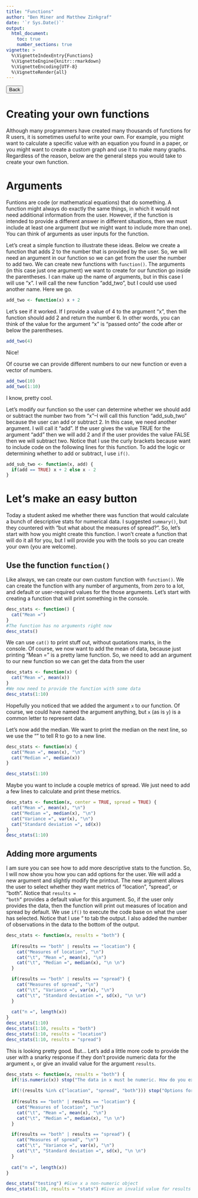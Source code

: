 ```yaml
---
title: "Functions"
author: "Ben Miner and Matthew Zinkgraf"
date: '`r Sys.Date()`'
output:
  html_document:
    toc: true
    number_sections: true
vignette: >
  %\VignetteIndexEntry{Functions}
  %\VignetteEngine{knitr::rmarkdown}
  %\VignetteEncoding{UTF-8}
  %\VignetteRender{all}
---
```


<form>
 <input type="button" value="Back" onclick="history.back()">
</form>

<h1>Creating your own functions</h1>
Although many programmers have created many thousands of functions for R users, it is sometimes useful to write your own.  For example, you might want to calculate a specific value with an equation you found in a paper, or you might want to create a custom graph and use it to make many graphs.  Regardless of the reason, below are the general steps you would take to create your own function.   

# Arguments
Funtions are code (or mathematical equations) that do something.  A function might always do exactly the same things, in which it would not need additional information from the user.  However, if the function is intended to provide a different answer in different situations, then we must include at least one argument (but we might want to include more than one).  You can think of arguments as user inputs for the function.  

Let's creat a simple function to illustrate these ideas.  Below we create a function that adds 2 to the number that is provided by the user.  So, we will need an argument in our function so we can get from the user the number to add two.  We can create new functions with <code>function()</code>.  The arguments (in this case just one argument) we want to create for our function go inside the parentheses.  I can make up the name of arguments, but in this case I will use "x".  I will call the new function "add_two", but I could use used another name.  Here we go.

```r
add_two <- function(x) x + 2
```

Let's see if it worked.  If I provide a value of 4 to the argument "x", then the function should add 2 and return the number 6.  In other words, you can think of the value for the argument "x" is "passed onto" the code after or below the parentheses.  

```r
add_two(4)
```

Nice!

Of course we can provide different numbers to our new function or even a vector of numbers.  

```r
add_two(10)
add_two(1:10)
```

I know, pretty cool.  

Let's modify our function so the user can determine whether we should add or subtract the number two from "x"--I will call this function "add_sub_two" because the user can add or subtract 2.  In this case, we need another argument.  I will call it "add".  If the user gives the value TRUE for the argument "add" then we will add 2 and if the user provides the value FALSE then we will subtract two.  Notice that I use the curly brackets because want to include code on the following lines for this function.  To add the logic or determining whether to add or subtract, I use <code>if()</code>.  

```r
add_sub_two <- function(x, add) {
  if(add == TRUE) x + 2 else x - 2
}
```

# Let's make an easy button
Today a student asked me whether there was function that would calculate a bunch of descriptive stats for numerical data.  I suggested <code>summary()</code>, but they countered with "but what about the measures of spread?".  So, let's start with how you might create this function.  I won't create a function that will do it all for you, but I will provide you with the tools so you can create your own (you are welcome).  


## Use the function <code>function()</code>
Like always, we can create our own custom function with <code>function()</code>.  We can create the function with any number of arguments, from zero to a lot, and default or user-required values for the those arguments.  Let's start with creating a function that will print something in the console.  

```r
desc_stats <- function() {
  cat("Mean =")
}
#The function has no arguments right now
desc_stats()
```
We can use <code>cat()</code> to print stuff out, without quotations marks, in the console. Of course, we now want to add the mean of data, because just printing "Mean =" is a pretty lame function.  So, we need to add an argument to our new function so we can get the data from the user 

```r
desc_stats <- function(x) {
  cat("Mean =", mean(x))
}
#We now need to provide the function with some data
desc_stats(1:10)
```

Hopefully you noticed that we added the argument <code>x</code> to our function.  Of course, we could have named the argument anything, but <code>x</code> (as is <code>y</code>) is a common letter to represent data.  

Let's now add the median.  We want to print the median on the next line, so we use the "\n" to tell R to go to a new line.  

```r
desc_stats <- function(x) {
  cat("Mean =", mean(x), "\n")
  cat("Median =", median(x))
}

desc_stats(1:10)
```

Maybe you want to include a couple metrics of spread.  We just need to add a few lines to calculate and print these metrics.  

```r
desc_stats <- function(x, center = TRUE, spread = TRUE) {
  cat("Mean =", mean(x), "\n")
  cat("Median =", median(x), "\n")
  cat("Variance =", var(x), "\n")
  cat("Standard deviation =", sd(x))
}
desc_stats(1:10)
```

## Adding more arguments

I am sure you can see how to add more descriptive stats to the function.  So, I will now show you how you can add options for the user.  We will add a new argument and slightly modify the printout.  The new argument allows the user to select whether they want metrics of "location", "spread", or "both".  Notice that <code>results = "both"</code> provides a default value for this argument.  So, if the user only provides the data, then the function will print out measures of location and spread by default.  We use <code>if()</code> to execute the code base on what the user has selected.  Notice that I use "\t" to tab the output.  I also added the number of observations in the data to the bottom of the output.  

```r
desc_stats <- function(x, results = "both") {
     
  if(results == "both" | results == "location") {
    cat("Measures of location", "\n")
    cat("\t", "Mean =", mean(x), "\n")
    cat("\t", "Median =", median(x), "\n \n")    
  }

  if(results == "both" | results == "spread") {
    cat("Measures of spread", "\n")
    cat("\t", "Variance =", var(x), "\n")
    cat("\t", "Standard deviation =", sd(x), "\n \n")
  }  
  
  cat("n =", length(x))
}
desc_stats(1:10)
desc_stats(1:10, results = "both")
desc_stats(1:10, results = "location") 
desc_stats(1:10, results = "spread") 
```

This is looking pretty good.  But... Let's add a little more code to provide the user with a snarky response if they don't provide numeric data for the argument <code>x</code>, or give an invalid value for the argument <code>results</code>.  

```r
desc_stats <- function(x, results = "both") {
  if(!is.numeric(x)) stop("The data in x must be numeric. How do you expect me to calculate the mean or variance of a non-numeric value?")
  
  if(!(results %in% c("location", "spread", "both"))) stop("Options for the results are: 'location', 'spread', or 'both' -- and not whatever you put.")
     
  if(results == "both" | results == "location") {
    cat("Measures of location", "\n")
    cat("\t", "Mean =", mean(x), "\n")
    cat("\t", "Median =", median(x), "\n \n")    
  }

  if(results == "both" | results == "spread") {
    cat("Measures of spread", "\n")
    cat("\t", "Variance =", var(x), "\n")
    cat("\t", "Standard deviation =", sd(x), "\n \n")
  }  
  
  cat("n =", length(x))
}
```
```r
desc_stats("testing") #Give x a non-numeric object
desc_stats(1:10, results = "stats") #Give an invalid value for results
```
